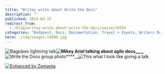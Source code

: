 ```yaml
---
title: "Writey write about Write the Docs"
description: ""
published: 2014-04-17
redirect_from:
  - /blog/writey-write-about-write-the-docs/swizec/6559
categories: "Budapest, Docs, Documentation, Travel + Events, Writers Resources"
hero: ./img/images-14098.jpg
---
```


![Bagpipes lightning talk](./img/images-14098.jpg "Bagpipes lightning talk")![]()![]()**![Mikey Ariel talking about agile docs](./img/images-14099.jpg "Mikey Ariel talking about agile docs")![]()\_\_\_\_**![Write the Docs group photo](./img/images-14100.jpg "Write the Docs group photo")\*\*\*\*\_\_![]()![]()![This what I look like giving a talk](./img/images-14102.jpg "This what I look like giving a talk")

[![Enhanced by Zemanta](http://img.zemanta.com/zemified_e.png?x-id=14ae67ee-aaa1-4867-aa04-26a09ecc0204)](http://www.zemanta.com/?px "Enhanced by Zemanta")
